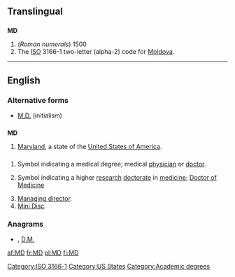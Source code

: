 {{also|Md|M.D.|.md}}
==Translingual==

==={{abbreviation|mul}}===
'''MD'''

# (''Roman numerals'') 1500
# The [[ISO]] 3166-1 two-letter (alpha-2) code for [[Moldova]].

[[Category:ISO 3166-1]]

----

==English==

===Alternative forms===
* [[M.D.#Initialism|M.D.]] (initialism)

==={{abbreviation}}===
'''MD'''

# [[Maryland]], a state of the [[United States of America]].

==={{initialism}}===
{{infl|en|initialism|plural|MDs}}

# {{US}} Symbol indicating a medical degree; medical [[physician]] or [[doctor]].
# {{British}} Symbol indicating a higher [[research]] [[doctorate]] in [[medicine]]; [[w:Doctor of Medicine#United Kingdom, Ireland and some Commonwealth countries|Doctor of Medicine]]
# [[managing director|Managing director]].
# [[w:Mini Disc|Mini Disc]].

===Anagrams===
* {{alphagram|[[DM#English|DM]]}} , [[D.M.#English|D.M.]]

[[Category:US States]]
[[Category:Academic degrees]]

[[af:MD]]
[[fr:MD]]
[[pl:MD]]
[[fi:MD]]